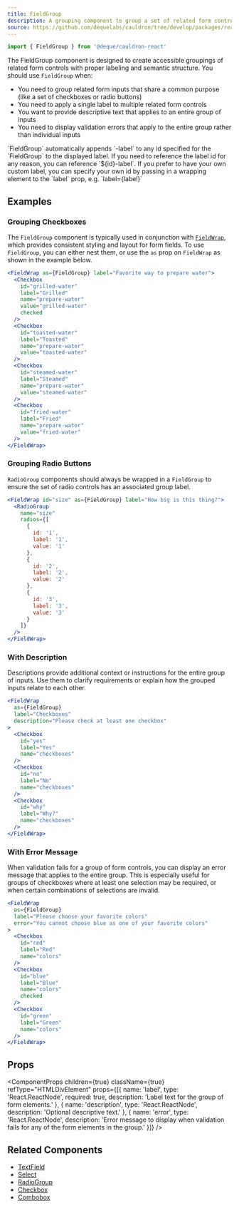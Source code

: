 ```yaml
---
title: FieldGroup
description: A grouping component to group a set of related form controls with a label, optional description, or optional error message.
source: https://github.com/dequelabs/cauldron/tree/develop/packages/react/src/components/FieldGroup/index.tsx
---
```




```js
import { FieldGroup } from '@deque/cauldron-react'
```

The FieldGroup component is designed to create accessible groupings of related form controls with proper labeling and semantic structure. You should use `FieldGroup` when:

- You need to group related form inputs that share a common purpose (like a set of checkboxes or radio buttons)
- You need to apply a single label to multiple related form controls
- You want to provide descriptive text that applies to an entire group of inputs
- You need to display validation errors that apply to the entire group rather than individual inputs

<Note>
  `FieldGroup` automatically appends `-label` to any id specified for the `FieldGroup` to the displayed label. If you need to reference the label id for any reason, you can reference `${id}-label`. If you prefer to have your own custom label, you can specify your own id by passing in a wrapping element to the `label` prop, e.g. `label={<span id="my-id">label</span>}`
</Note>


## Examples

### Grouping Checkboxes

The `FieldGroup` component is typically used in conjunction with [`FieldWrap`](./FieldWrap), which provides consistent styling and layout for form fields. To use `FieldGroup`, you can either nest them, or use the `as` prop on `FieldWrap` as shown in the example below.

```jsx example
<FieldWrap as={FieldGroup} label="Favorite way to prepare water">
  <Checkbox 
    id="grilled-water"
    label="Grilled" 
    name="prepare-water" 
    value="grilled-water"
    checked
  />
  <Checkbox 
    id="toasted-water"
    label="Toasted" 
    name="prepare-water" 
    value="toasted-water"
  />
  <Checkbox 
    id="steamed-water"
    label="Steamed" 
    name="prepare-water" 
    value="steamed-water"
  />
  <Checkbox 
    id="fried-water"
    label="Fried" 
    name="prepare-water" 
    value="fried-water"
  />
</FieldWrap>
```

### Grouping Radio Buttons

`RadioGroup` components should always be wrapped in a `FieldGroup` to ensure the set of radio controls has an associated group label.

```jsx example
<FieldWrap id="size" as={FieldGroup} label="How big is this thing?">
  <RadioGroup
    name="size"
    radios={[
      {
        id: '1',
        label: '1',
        value: '1'
      },
      {
        id: '2',
        label: '2',
        value: '2'
      },
      {
        id: '3',
        label: '3',
        value: '3'
      }
    ]}
  />
</FieldWrap>
```

### With Description

Descriptions provide additional context or instructions for the entire group of inputs. Use them to clarify requirements or explain how the grouped inputs relate to each other.

```jsx example
<FieldWrap
  as={FieldGroup} 
  label="Checkboxes" 
  description="Please check at least one checkbox"
>
  <Checkbox 
    id="yes"
    label="Yes" 
    name="checkboxes" 
  />
  <Checkbox 
    id="no"
    label="No" 
    name="checkboxes" 
  />
  <Checkbox 
    id="why"
    label="Why?" 
    name="checkboxes" 
  />
</FieldWrap>
```

### With Error Message

When validation fails for a group of form controls, you can display an error message that applies to the entire group. This is especially useful for groups of checkboxes where at least one selection may be required, or when certain combinations of selections are invalid.

```jsx example
<FieldWrap
  as={FieldGroup} 
  label="Please choose your favorite colors" 
  error="You cannot choose blue as one of your favorite colors"
>
  <Checkbox 
    id="red"
    label="Red" 
    name="colors" 
  />
  <Checkbox 
    id="blue"
    label="Blue" 
    name="colors"
    checked
  />
  <Checkbox 
    id="green"
    label="Green" 
    name="colors"
  />
</FieldWrap>
```

## Props

<ComponentProps
  children={true}
  className={true}
  refType="HTMLDivElement"
  props={[{
    name: 'label',
    type: 'React.ReactNode',
    required: true,
    description: 'Label text for the group of form elements.'
    },
    {
    name: 'description',
    type: 'React.ReactNode',
    description: 'Optional descriptive text.'
    },
    {
    name: 'error',
    type: 'React.ReactNode',
    description: 'Error message to display when validation fails for any of the form elements in the group.'
  }]}
/>

## Related Components

- [TextField](./TextField)
- [Select](./Select)
- [RadioGroup](./RadioGroup)
- [Checkbox](./Checkbox)
- [Combobox](./Combobox)